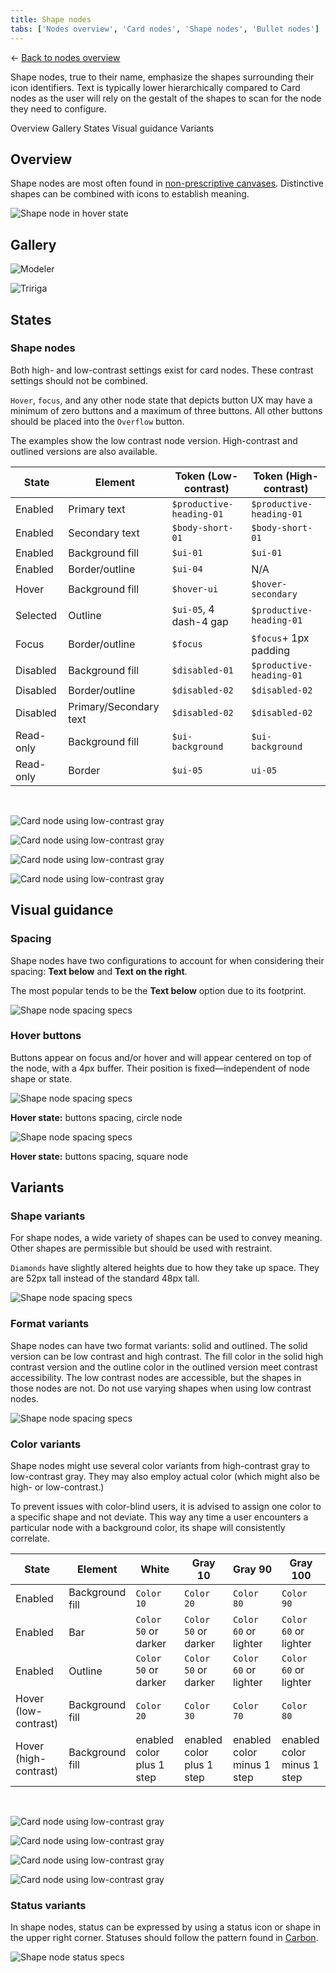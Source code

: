 ```yaml
---
title: Shape nodes
tabs: ['Nodes overview', 'Card nodes', 'Shape nodes', 'Bullet nodes']
---
```



<- [Back to nodes overview](https://pages.github.ibm.com/cdai-design/pal/patterns/canvas/nodes/nodes-overview)


<PageDescription>

Shape nodes, true to their name, emphasize the shapes surrounding their icon identifiers. Text is typically lower hierarchically compared to Card nodes as the user will rely on the gestalt of the shapes to scan for the node they need to configure.

</PageDescription>


<AnchorLinks>
  <AnchorLink>Overview</AnchorLink>
  <AnchorLink>Gallery</AnchorLink>
  <AnchorLink>States</AnchorLink>
  <AnchorLink>Visual guidance</AnchorLink>
    <AnchorLink>Variants</AnchorLink>
</AnchorLinks>


## Overview

Shape nodes are most often found in [non-prescriptive canvases](../canvas-style#non-prescriptive-flows). Distinctive shapes can be combined with icons to establish meaning.


<Row>

 <Column colMd={8} colLg={8}>

 ![Shape node in hover state](../images/shapeNodeEnabled.png)

 </Column>
</Row>

## Gallery

<ImageGallery>


<ImageGalleryImage alt="Modeler" title="Modeler flows" col={4}>

![Modeler](../images/gallery/modelerNodes.png)

</ImageGalleryImage>  


<ImageGalleryImage alt="Tririga" title="Tririga" col={4}>

![Tririga](../images/gallery/tririga.png)

</ImageGalleryImage>  

</ImageGallery>

## States

### Shape nodes

Both high- and low-contrast settings exist for card nodes. These contrast settings should not be combined.

`Hover`, `focus`, and any other node state that depicts button UX may have a minimum of zero buttons and a maximum of three buttons. All other buttons should be placed into the `Overflow` button. 


<InlineNotification>

The examples show the low contrast node version. High-contrast and outlined versions are also available.

</InlineNotification>


| State | Element      | Token (Low-contrast)     | Token (High-contrast)     |
| -------- | --------- | ---------- | ---------- |
| Enabled        | Primary text         | `$productive-heading-01`          | `$productive-heading-01`          |
| Enabled        | Secondary text         | `$body-short-01`          | `$body-short-01`           |
| Enabled        | Background fill         | `$ui-01`          | `$ui-01`          |
| Enabled        | Border/outline         | `$ui-04`          | N/A          |
| Hover        | Background fill         | `$hover-ui`          | `$hover-secondary`             |
| Selected        | Outline         | `$ui-05`, 4 dash-4 gap          | `$productive-heading-01`          |
| Focus        | Border/outline      | `$focus`         | `$focus`+ 1px padding         |
| Disabled        | Background fill         | `$disabled-01`          | `$productive-heading-01`          |
| Disabled        | Border/outline       | `$disabled-02`          | `$disabled-02`          |
| Disabled        | Primary/Secondary text         | `$disabled-02`          | `$disabled-02`            |
| Read-only        | Background fill         | `$ui-background`          | `$ui-background`              |
| Read-only        | Border         | `$ui-05`          | `ui-05`         |

<br />

<Row>

<Column colLg={12}>
<Tabs>
<Tab label="White theme">

  ![Card node using low-contrast gray](../images/shapeNodeWhiteTheme.png)

</Tab>

<Tab label="Gray 10 theme">

  ![Card node using low-contrast gray](../images/shapeNodeGray10Theme.png)

</Tab>

<Tab label="Gray 90 theme">

  ![Card node using low-contrast gray](../images/shapeNodeGray90Theme.png)

</Tab>

<Tab label="Gray 100 theme">

  ![Card node using low-contrast gray](../images/shapeNodeGray100Theme.png)

</Tab>

</Tabs>

</Column>

</Row>




## Visual guidance



### Spacing

Shape nodes have two configurations to account for when considering their spacing: **Text below** and **Text on the right**. 

The most popular tends to be the **Text below** option due to its footprint.

<Row>

 <Column colMd={8} colLg={8} >

![Shape node spacing specs](../images/shapeNodeSpacing.png)

 </Column>

</Row>


### Hover buttons

Buttons appear on focus and/or hover and will appear centered on top of the node, with a 4px buffer. Their position is fixed—independent of node shape or state.

<Row>
  <Column colMd={4} colLg={4}>


 ![Shape node spacing specs](../images/shapeNodeHoverCircle.png)

 <Caption>

 **Hover state:** buttons spacing, circle node

 </Caption>

  </Column>
  <Column colMd={4} colLg={4}>


 ![Shape node spacing specs](../images/shapeNodeHoverSquare.png)

 <Caption>

**Hover state:** buttons spacing, square node

 </Caption>

  </Column>

</Row>



 ## Variants


### Shape variants

For shape nodes, a wide variety of shapes can be used to convey meaning. Other shapes are permissible but should be used with restraint.

<InlineNotification>

`Diamonds` have slightly altered heights due to how they take up space. They are 52px tall instead of the standard 48px tall.

</InlineNotification>

<Row>
  <Column colMd={8} colLg={8}>

![Shape node spacing specs](../images/shapeNodeShapes.png)

</Column>
</Row>

### Format variants

Shape nodes can have two format variants: solid and outlined. The solid version can be low contrast and high contrast. The fill color in the solid high contrast version and the outline color in the outlined version meet contrast accessibility. The low contrast nodes are accessible, but the shapes in those nodes are not. Do not use varying shapes when using low contrast nodes.

<Row>
  <Column colMd={8} colLg={8}>

![Shape node spacing specs](../images/shapeNodeFormatVariants.png)

</Column>
</Row>

### Color variants

Shape nodes might use several color variants from high-contrast gray to low-contrast gray. They may also employ actual color (which might also be high- or low-contrast.)

To prevent issues with color-blind users, it is advised to assign one color to a specific shape and not deviate. This way any time a user encounters a particular node with a background color, its shape will consistently correlate. 

| State | Element      | White     |   Gray 10 | Gray 90      | Gray 100     |
| -------- | --------- | ---------- | -------- | --------- | ---------- |
| Enabled        | Background fill    | `Color 10`    | `Color 20`   | `Color 80`    | `Color 90`          |
| Enabled        | Bar    | `Color 50` or darker  | `Color 50` or darker  | `Color 60` or lighter  | `Color 60` or lighter          |
| Enabled        | Outline    | `Color 50` or darker  | `Color 50` or darker  | `Color 60` or lighter  | `Color 60` or lighter          |
| Hover (low-contrast)       | Background fill   | `Color 20`  | `Color 30`  | `Color 70`  | `Color 80`         |
| Hover (high-contrast)       | Background fill   | enabled color plus 1 step   | enabled color plus 1 step   | enabled color minus 1 step        | enabled color minus 1 step        |

<br />

<Row>

<Column colLg={8}>
<Tabs>
<Tab label="White theme">

  ![Card node using low-contrast gray](../images/shapeNodeColors.png)

</Tab>

<Tab label="Gray 10 theme">

  ![Card node using low-contrast gray](../images/shapeNodeColorsGray10.png)

</Tab>

<Tab label="Gray 90 theme">

  ![Card node using low-contrast gray](../images/shapeNodeColorsGray90.png)

</Tab>

<Tab label="Gray 100 theme">

  ![Card node using low-contrast gray](../images/shapeNodeColorsGray100.png)

</Tab>

</Tabs>

</Column>

</Row>



### Status variants

In shape nodes, status can be expressed by using a status icon or shape in the upper right corner. Statuses should follow the pattern found in [Carbon](https://www.carbondesignsystem.com/patterns/status-indicator-pattern/#choosing-for-context).



<Row>
  <Column colMd={8} colLg={8}>

![Shape node status specs](../images/shapeNodeStatus.png)

</Column>
</Row>
